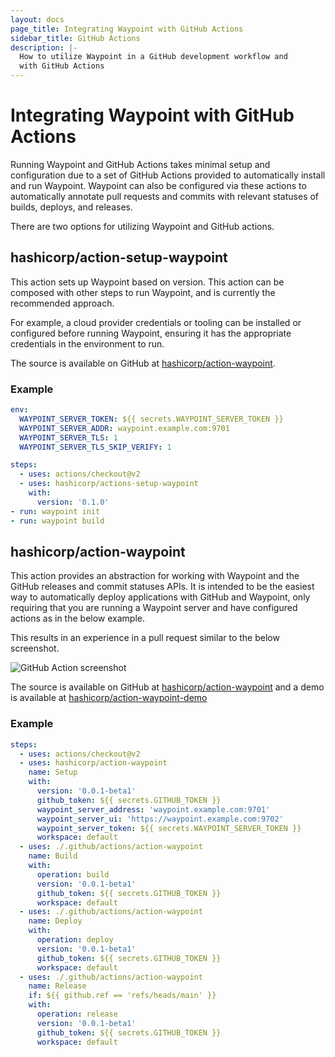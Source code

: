 ```yaml
---
layout: docs
page_title: Integrating Waypoint with GitHub Actions
sidebar_title: GitHub Actions
description: |-
  How to utilize Waypoint in a GitHub development workflow and
  with GitHub Actions
---
```


# Integrating Waypoint with GitHub Actions

Running Waypoint and GitHub Actions takes minimal setup and configuration due to
a set of GitHub Actions provided to automatically install and run Waypoint. Waypoint
can also be configured via these actions to automatically annotate pull requests
and commits with relevant statuses of builds, deploys, and releases.

There are two options for utilizing Waypoint and GitHub actions.

## hashicorp/action-setup-waypoint

This action sets up Waypoint based on version. This action can be
composed with other steps to run Waypoint, and is currently
the recommended approach.

For example, a cloud provider credentials or tooling can be installed or configured before
running Waypoint, ensuring it has the appropriate credentials in the environment to run.

The source is available on GitHub at [hashicorp/action-waypoint](https://github.com/hashicorp/action-setup-waypoint).

### Example

```yaml
env:
  WAYPOINT_SERVER_TOKEN: ${{ secrets.WAYPOINT_SERVER_TOKEN }}
  WAYPOINT_SERVER_ADDR: waypoint.example.com:9701
  WAYPOINT_SERVER_TLS: 1
  WAYPOINT_SERVER_TLS_SKIP_VERIFY: 1

steps:
  - uses: actions/checkout@v2
  - uses: hashicorp/actions-setup-waypoint
    with:
      version: '0.1.0'
- run: waypoint init
- run: waypoint build
```

## hashicorp/action-waypoint

This action provides an abstraction for working with Waypoint and the GitHub releases and commit
statuses APIs. It is intended to be the easiest way to automatically deploy applications
with GitHub and Waypoint, only requiring that you are running a Waypoint server and have
configured actions as in the below example.

This results in an experience in a pull request similar to the below screenshot.

![GitHub Action screenshot](/img/github-action.png)

The source is available on GitHub at [hashicorp/action-waypoint](https://github.com/hashicorp/action-waypoint) and
a demo is available at [hashicorp/action-waypoint-demo](https://github.com/hashicorp/action-waypoint-demo)

### Example

```yaml
steps:
  - uses: actions/checkout@v2
  - uses: hashicorp/action-waypoint
    name: Setup
    with:
      version: '0.0.1-beta1'
      github_token: ${{ secrets.GITHUB_TOKEN }}
      waypoint_server_address: 'waypoint.example.com:9701'
      waypoint_server_ui: 'https://waypoint.example.com:9702'
      waypoint_server_token: ${{ secrets.WAYPOINT_SERVER_TOKEN }}
      workspace: default
  - uses: ./.github/actions/action-waypoint
    name: Build
    with:
      operation: build
      version: '0.0.1-beta1'
      github_token: ${{ secrets.GITHUB_TOKEN }}
      workspace: default
  - uses: ./.github/actions/action-waypoint
    name: Deploy
    with:
      operation: deploy
      version: '0.0.1-beta1'
      github_token: ${{ secrets.GITHUB_TOKEN }}
      workspace: default
  - uses: ./.github/actions/action-waypoint
    name: Release
    if: ${{ github.ref == 'refs/heads/main' }}
    with:
      operation: release
      version: '0.0.1-beta1'
      github_token: ${{ secrets.GITHUB_TOKEN }}
      workspace: default
```
